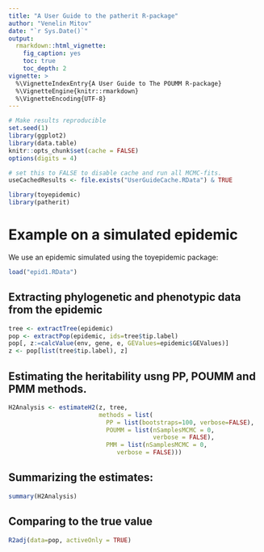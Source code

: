 ```yaml
---
title: "A User Guide to the patherit R-package"
author: "Venelin Mitov"
date: "`r Sys.Date()`"
output: 
  rmarkdown::html_vignette:
    fig_caption: yes
    toc: true
    toc_depth: 2
vignette: >
  %\VignetteIndexEntry{A User Guide to The POUMM R-package}
  %\VignetteEngine{knitr::rmarkdown}
  %\VignetteEncoding{UTF-8}
---
```


```r
# Make results reproducible
set.seed(1)
library(ggplot2)
library(data.table)
knitr::opts_chunk$set(cache = FALSE)
options(digits = 4)

# set this to FALSE to disable cache and run all MCMC-fits.
useCachedResults <- file.exists("UserGuideCache.RData") & TRUE

```

```r
library(toyepidemic)
library(patherit)
```

# Example on a simulated epidemic
We use an epidemic simulated using the toyepidemic package:
```r
load("epid1.RData")
```

## Extracting phylogenetic and phenotypic data from the epidemic
```r
tree <- extractTree(epidemic)
pop <- extractPop(epidemic, ids=tree$tip.label)
pop[, z:=calcValue(env, gene, e, GEValues=epidemic$GEValues)]
z <- pop[list(tree$tip.label), z]
```

## Estimating the heritability usng PP, POUMM and PMM methods.
```r
H2Analysis <- estimateH2(z, tree, 
                         methods = list(
                           PP = list(bootstraps=100, verbose=FALSE), 
                           POUMM = list(nSamplesMCMC = 0, 
                                        verbose = FALSE), 
                           PMM = list(nSamplesMCMC = 0, 
                              verbose = FALSE)))
```

## Summarizing the estimates:
```r
summary(H2Analysis)
```

## Comparing to the true value
```r
R2adj(data=pop, activeOnly = TRUE)
```

